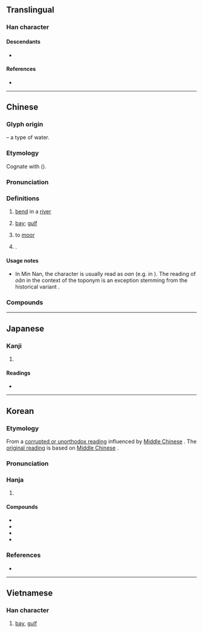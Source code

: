 {{also|湾}}
{{character info}}
==Translingual==
{{stroke order|strokes=25}}

===Han character===
{{Han char|rn=85|rad=水|as=22|sn=25|four=32127|canj=EVFN|ids=⿰氵彎}}

====Descendants====
* {{l|mul|湾}}

====References====
* {{Han ref|kx=0664.100|dkj=18823|dj=1072.340|hdz=31798.090|uh=7063|ud=28771|bh=C657|bd=50775}}

----

==Chinese==
{{zh-forms|s=湾}}
{{zh-wp}}

===Glyph origin===
{{Han etym}}
{{Han compound|水|alt1=氵|t1=water|彎|ls=psc|c1=s|c2=p}} – a type of water.

===Etymology===
Cognate with {{och-l|彎|bend; curve}} ({{zh-ref|Wang, 1982}}).

===Pronunciation===
{{zh-pron
|m=wān
|m-s=wan1
|dg=ван1
|c=waan1,waan4
|c_note=waan4 - used in some place names
|c-t=van1,van3
|c-t_note=van3 - used in some place names
|g=uan1
|h=pfs=vân;gd=van1
|j=van1
|mb=ṳíng
|md=uăng
|mn=oan/oân
|mn_note=oân - used in some place names (e.g. {{zh-l|*臺灣}})
|mn-t=uêng1/uang1
|mn-t_note=uêng1 - Chaozhou; uang1 - Shantou
|w=1ue
|x=uan1
|mc=y
|oc=y
|cat=n,v,pn
}}

===Definitions===
{{zh-hanzi}}

# {{lb|zh|geography}} [[bend]] in a [[river]]
# {{lb|zh|geography}} [[bay]]; [[gulf]]
# {{lb|zh|regional|nautical}} to [[moor]]
# {{surname|zh|nodot=1}}.

====Usage notes====
* In Min Nan, the character {{lang|zh|灣}} is usually read as ''oan'' (e.g. in {{zh-l|海灣|hái-oan}}). The reading of ''oân'' in the context of the toponym {{zh-l|臺灣|tr=Tâi-oân|t=Taiwan}} is an exception stemming from the historical variant {{zh-l|臺員}}.

===Compounds===
{{zh-der|臺灣/台灣/台湾|排灣|港灣|海灣|一灣子|亞丁灣|大連灣|峽灣|席特拉灣|幾內亞灣|廣州灣|廣東灣|排灣族|料羅灣|暹羅灣|杭州灣|東京灣|波斯灣|灣洄|灣流|灣澴|灣轉|白沙灣|百家灣|肥沃月灣|膠州灣|谷灣|轉灣抹角|遼東灣|金蘭灣|墨西哥灣|張灣:[[Zhangwan]]|灣潭|樓子灣|東灣|芝麻灣|瞿家灣|老灣|張家灣|上車灣|北灣|後頭灣|韓灣|馬灣|盧灣|鄒灣|鄭灣|廖灣|過渡灣|趙灣|琚灣|孔灣|江灣|肖灣|黃灣|前灣|付家灣|西李灣|程灣|旗杆灣|李灣|覃灣|吳灣|灣灣|窯灣|潘家灣|玫瑰灣|吳家灣|都鎮灣|譚家灣|松樹灣|田灣|溪丘灣|鞏家灣|楊溪灣|周家灣|施家灣|彭家灣|岩灣|龍灣|寶塔灣|韓家灣|朱灣|楊柳灣|三灣|灣井|黨城灣|鹽池灣|芬蘭灣|金角灣|大亞灣}}

----

==Japanese==
{{ja-kanji forms|湾|灣}}

===Kanji===
{{ja-kanji|grade=|rs=水22|shin=湾}}

# {{ja-kyu sp|湾}}

====Readings====
* {{ja-readings|on=わん|kun=いりこむ}}

----

==Korean==

===Etymology===
From a [[속음|corrupted or unorthodox reading]] influenced by [[Middle Chinese]] {{ltc-l|蠻}}. The [[본음|original reading]] is {{ko-l|완}} based on [[Middle Chinese]] {{ltc-l|灣}}.
{{hanja-ety
|dk={{okm-l|ᅙᅪᆫ|qwàn}}
|em={{m|ko|완}}
|emun={{lang|zh|刪}}
}}

===Pronunciation===
{{ko-hanja-pron|만}}

===Hanja===
{{ko-hanja-search}}
{{ko-hanja|물굽이|만}}

# {{hanja form of|만|{{lb|ko|geography|nocat=y}} [[bay]]; [[gulf]]|noun}}

====Compounds====
{{der-top|Compounds}}
* {{ko-l|만류|灣流}}
* {{ko-l|^대만|臺灣}}
* {{ko-l|항만|港灣}}
* {{ko-l|^진주만|[[Pearl Harbor]]|眞珠灣}}
{{der-bottom}}

===References===
* {{R:hanjadoc|6635}}

----

==Vietnamese==

===Han character===
{{vi-readings|reading=loan, loáng, loãng, vịnh|rs=水22}}

# [[bay]], [[gulf]]